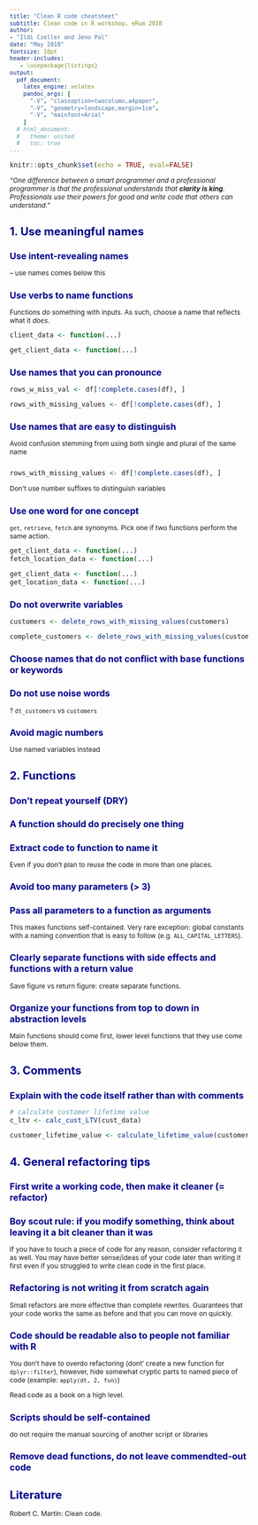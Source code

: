 ```yaml
---
title: "Clean R code cheatsheet"
subtitle: Clean code in R workshop, eRum 2018
author: 
- "Ildi Czeller and Jeno Pal"
date: "May 2018"
fontsize: 10pt
header-includes:
   - \usepackage{listings}
output: 
  pdf_document:
    latex_engine: xelatex
    pandoc_args: [
      "-V", "classoption=twocolumn,a4paper",
      "-V", "geometry=landscape,margin=1cm",
      "-V", "mainfont=Arial"
    ]
  # html_document:
  #   theme: united
  #   toc: true
---
```

\pagenumbering{gobble}
\fontsize{12}{22}
\setlength{\parskip}{0pt}
\setlength{\partopsep}{1pt}

<style type="text/css">

body{ /* Normal  */
      font-size: 12px;
  }
td {  /* Table  */
  font-size: 8px;
}
h1.title {
  font-size: 24px;
  color: DarkRed;
}
h1 { /* Header 1 */
  font-size: 20px;
  color: DarkBlue;
}
h2 { /* Header 2 */
    font-size: 16px;
  color: DarkBlue;
}
h3 { /* Header 3 */
  font-size: 14px;
  color: DarkBlue;
}
code.r{ /* Code block */
    font-size: 12px;
}
pre { /* Code block - determines code spacing between lines */
    font-size: 12px;
}
</style>

```r
knitr::opts_chunk$set(echo = TRUE, eval=FALSE)
```


_"One difference between a smart programmer and a professional programmer is that the professional understands that __clarity is king__. Professionals use their powers for good and write code that others can understand."_

# 1. Use meaningful names

## Use intent-revealing names
-- use names comes below this

## Use verbs to name functions

Functions _do_ something with inputs. As such, choose a name that reflects what it
_does_.

```r
client_data <- function(...)
```

```r
get_client_data <- function(...)
```

## Use names that you can pronounce

```r
rows_w_miss_val <- df[!complete.cases(df), ]
```

```r
rows_with_missing_values <- df[!complete.cases(df), ]
```

## Use names that are easy to distinguish

Avoid confusion stemming from using both single and plural of the same name

```r

```

```r
rows_with_missing_values <- df[!complete.cases(df), ]
```

Don't use number suffixes to distinguish variables

## Use one word for one concept

`get`, `retrieve`, `fetch` are synonyms. Pick one if two functions perform
the same action.

```r
get_client_data <- function(...)
fetch_location_data <- function(...)
```

```r
get_client_data <- function(...)
get_location_data <- function(...)
```

## Do not overwrite variables

```r
customers <- delete_rows_with_missing_values(customers)
```

```r
complete_customers <- delete_rows_with_missing_values(customers)
```

<!-- Reason: on the one hand it is more difficult to inspect intermediate result on the other hand it is likely that if you run the same code block twice you will get unintended results. -->

## Choose names that do not conflict with base functions or keywords

## Do not use noise words

? `dt_customers` vs `customers`

<!-- ## Avoid sleng or culture specific words and concepts -->

## Avoid magic numbers

Use named variables instead

# 2. Functions

## Don't repeat yourself (DRY)

## A function should do precisely one thing

## Extract code to function to name it

Even if you don't plan to reuse the code in more than one places.

## Avoid too many parameters (> 3)

## Pass all parameters to a function as arguments

This makes functions self-contained. Very rare exception: global constants
with a naming convention that is easy to follow (e.g. `ALL_CAPITAL_LETTERS`).

## Clearly separate functions with side effects and functions with a return value

Save figure vs return figure: create separate functions.

## Organize your functions from top to down in abstraction levels

Main functions should come first, lower level functions that they use come
below them.

# 3. Comments

## Explain with the code itself rather than with comments

```r
# calculate customer lifetime value
c_ltv <- calc_cust_LTV(cust_data)
```

```r
customer_lifetime_value <- calculate_lifetime_value(customer)
```

# 4. General refactoring tips

## First write a working code, then make it cleaner (= refactor)

## Boy scout rule: if you modify something, think about leaving it a bit cleaner than it was

If you have to touch a piece of code for any reason, consider refactoring it as well.
You may have better sense/ideas of your code later than writing it first even if you
struggled to write clean code in the first place.

## Refactoring is not writing it from scratch again

Small refactors are more effective than complete rewrites.
Guarantees that your code works the same as before and that you can move on
quickly.

## Code should be readable also to people not familiar with R

You don't have to overdo refactoring (dont' create a new function for `dplyr::filter`),
however, hide somewhat cryptic parts to named piece of code (example: `apply(dt, 2, fun)`)

Read code as a book on a high level.

## Scripts should be self-contained

do not require the manual sourcing of another script or libraries

## Remove dead functions, do not leave commendted-out code

# Literature

Robert C. Martin: Clean code.
